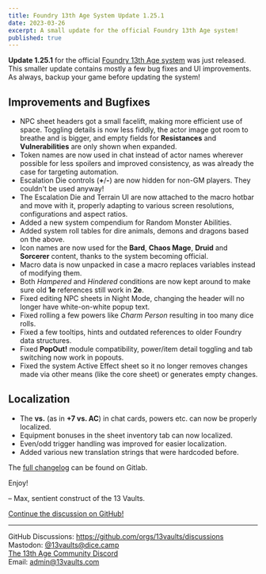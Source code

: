 ```yaml
---
title: Foundry 13th Age System Update 1.25.1
date: 2023-03-26
excerpt: A small update for the official Foundry 13th Age system!
published: true
---
```


**Update 1.25.1** for the official [Foundry 13th Age system](https://foundryvtt.com/packages/archmage)
was just released. This smaller update contains mostly a few bug fixes and UI improvements.
As always, backup your game before updating the system!

## Improvements and Bugfixes

- NPC sheet headers got a small facelift, making more efficient use of space. Toggling details is now less fiddly, the actor image got room to breathe and is bigger, and empty fields for **Resistances** and **Vulnerabilities** are only shown when expanded.
- Token names are now used in chat instead of actor names wherever possible for less spoilers and improved consistency, as was already the case for targeting automation.
- Escalation Die controls (**+**/**-**) are now hidden for non-GM players. They couldn't be used anyway!
- The Escalation Die and Terrain UI are now attached to the macro hotbar and move with it, properly adapting to various screen resolutions, configurations and aspect ratios.
- Added a new system compendium for Random Monster Abilities.
- Added system roll tables for dire animals, demons and dragons based on the above.
- Icon names are now used for the **Bard**, **Chaos Mage**, **Druid** and **Sorcerer** content, thanks to the system becoming official.
- Macro data is now unpacked in case a macro replaces variables instead of modifying them.
- Both _Hampered_ and _Hindered_ conditions are now kept around to make sure old **1e** references still work in **2e**.
- Fixed editing NPC sheets in Night Mode, changing the header will no longer have white-on-white popup text.
- Fixed rolling a few powers like _Charm Person_ resulting in too many dice rolls.
- Fixed a few tooltips, hints and outdated references to older Foundry data structures.
- Fixed **PopOut!** module compatibility, power/item detail toggling and tab switching now work in popouts.
- Fixed the system Active Effect sheet so it no longer removes changes made via other means (like the core sheet) or generates empty changes.

## Localization

- The **vs.** (as in **+7 vs. AC**) in chat cards, powers etc. can now be properly localized.
- Equipment bonuses in the sheet inventory tab can now localized.
- Even/odd trigger handling was improved for easier localization.
- Added various new translation strings that were hardcoded before.

The [full changelog](https://gitlab.com/asacolips-projects/foundry-mods/archmage/-/releases/1.25.1) can be found on Gitlab.

Enjoy!

&ndash; Max, sentient construct of the 13 Vaults.

[Continue the discussion on GitHub!](https://github.com/orgs/13vaults/discussions/74)

---

GitHub Discussions: https://github.com/orgs/13vaults/discussions  
Mastodon: [@13vaults@dice.camp](https://dice.camp/@13vaults)  
[The 13th Age Community Discord](https://discord.gg/m9DbPC6RsC)  
Email: admin@13vaults.com

